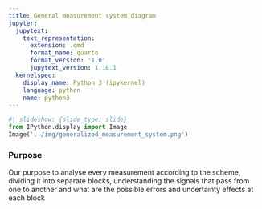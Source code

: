 ```yaml
---
title: General measurement system diagram
jupyter:
  jupytext:
    text_representation:
      extension: .qmd
      format_name: quarto
      format_version: '1.0'
      jupytext_version: 1.18.1
  kernelspec:
    display_name: Python 3 (ipykernel)
    language: python
    name: python3
---
```




```python
#| slideshow: {slide_type: slide}
from IPython.display import Image
Image('../img/generalized_measurement_system.png')
```

### Purpose

Our purpose to analyse every measurement according to the scheme, dividing it into separate blocks, understanding the
signals that pass from one to another and what are the possible errors and uncertainty effects at each block


